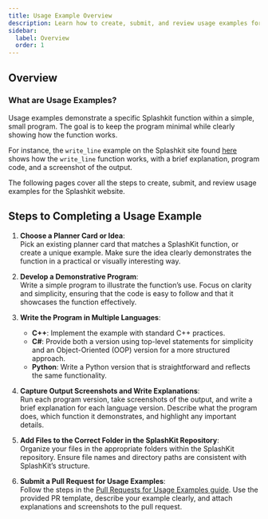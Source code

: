 ```yaml
---
title: Usage Example Overview
description: Learn how to create, submit, and review usage examples for the Splashkit website.
sidebar:
  label: Overview
  order: 1
---
```



## Overview

### What are Usage Examples?

Usage examples demonstrate a specific Splashkit function within a simple, small program. The goal is
to keep the program minimal while clearly showing how the function works.

For instance, the `write_line` example on the Splashkit site found [here](https://splashkit.io/usage-examples/terminal/#hello-world-string)
shows how the `write_line` function works, with a brief explanation, program code, and a
screenshot of the output.

The following pages cover all the steps to create, submit, and review usage examples for the
Splashkit website.

## Steps to Completing a Usage Example

<Steps>

1. **Choose a Planner Card or Idea**:  
   Pick an existing planner card that matches a SplashKit function, or create a unique example. Make sure the idea clearly demonstrates the function in a practical or visually interesting way.

2. **Develop a Demonstrative Program**:  
   Write a simple program to illustrate the function’s use. Focus on clarity and simplicity, ensuring that the code is easy to follow and that it showcases the function effectively.

3. **Write the Program in Multiple Languages**:  
   - **C++**: Implement the example with standard C++ practices.
   - **C#**: Provide both a version using top-level statements for simplicity and an Object-Oriented (OOP) version for a more structured approach.
   - **Python**: Write a Python version that is straightforward and reflects the same functionality.

4. **Capture Output Screenshots and Write Explanations**:  
   Run each program version, take screenshots of the output, and write a brief explanation for each language version. Describe what the program does, which function it demonstrates, and highlight any important details.

5. **Add Files to the Correct Folder in the SplashKit Repository**:  
   Organize your files in the appropriate folders within the SplashKit repository. Ensure file names and directory paths are consistent with SplashKit’s structure.

6. **Submit a Pull Request for Usage Examples**:  
   Follow the steps in the [Pull Requests for Usage Examples guide](/products/splashkit/splashkit-website/usage-examples/03-usage-pull-request). Use the provided PR template, describe your example clearly, and attach explanations and screenshots to the pull request.

</Steps>


<CardGrid>
  <LinkCard
    title="Creating Usage Examples"
    description="How to create usage examples for the Splashkit website, including the necessary steps and guidelines."
    href="/products/splashkit/splashkit-website/usage-examples/02-usage-examples"
  />
  <LinkCard
    title="Pull Requests for Usage Examples"
    description="How to create a pull request for usage examples, including the necessary steps and guidelines."
    href="/products/splashkit/splashkit-website/usage-examples/03-usage-pull-request"
  />
  <LinkCard
    title="Peer Reviews for Usage Examples"
    description="How to do a peer review for usage examples, including the necessary steps and guidelines."
    href="/products/splashkit/splashkit-website/usage-examples/04-usage-peer-review"
  />
</CardGrid>
